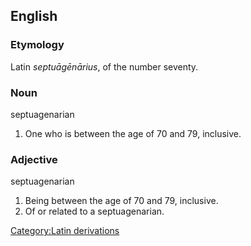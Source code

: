 ==English==

===Etymology===
Latin ''septu&#257;g&#275;n&#257;rius'', of the number seventy.

===Noun===
;septuagenarian
#One who is between the age of 70 and 79, inclusive.

===Adjective===
;septuagenarian
#Being between the age of 70 and 79, inclusive.
#Of or related to a septuagenarian.

[[Category:Latin derivations]]